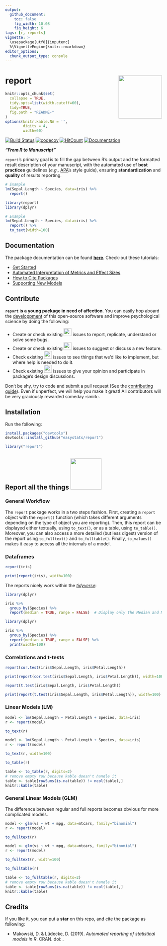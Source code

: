 ```yaml
---
output: 
  github_document:
    toc: false
    fig_width: 10.08
    fig_height: 6
tags: [r, reports]
vignette: >
  \usepackage[utf8]{inputenc}
  %\VignetteEngine{knitr::rmarkdown}
editor_options: 
  chunk_output_type: console
---
```


# report <img src='man/figures/logo.png' align="right" height="139" />

```r
knitr::opts_chunk$set(
  collapse = TRUE,
  tidy.opts=list(width.cutoff=60),
  tidy=TRUE,
  fig.path = "README-"
)
options(knitr.kable.NA = '',
        digits = 4,
        width=60)
```


[![Build Status](https://travis-ci.org/easystats/report.svg?branch=master)](https://travis-ci.org/easystats/report)
[![codecov](https://codecov.io/gh/easystats/report/branch/master/graph/badge.svg)](https://codecov.io/gh/easystats/report)
[![HitCount](http://hits.dwyl.io/easystats/report.svg)](http://hits.dwyl.io/easystats/report) [![Documentation](https://img.shields.io/badge/documentation-report-orange.svg?colorB=E91E63)](https://easystats.github.io/report/)








***"From R to Manuscript"***

`report`'s primary goal is to fill the gap between R's output and the formatted result description of your manuscript, with the automated use of **best practices** guidelines (*e.g.,* [APA](https://www.apastyle.org/)'s style guide), ensuring **standardization** and **quality** of results reporting.




```r
# Example
lm(Sepal.Length ~ Species, data=iris) %>% 
  report()
```
```r
library(report)
library(dplyr)

# Example
lm(Sepal.Length ~ Species, data=iris) %>% 
  report() %>% 
  to_text(width=100)
```


## Documentation

The package documentation can be found [**here**](https://easystats.github.io/report/). Check-out these tutorials:

- [Get Started](https://easystats.github.io/report/articles/report.html)
- [Automated Interpretation of Metrics and Effect Sizes](https://easystats.github.io/report/articles/interpret_metrics.html)
- [How to Cite Packages](https://easystats.github.io/report/articles/cite_packages.html)
- [Supporting New Models](https://easystats.github.io/report/articles/supporting_new_models.html)

## Contribute

**`report` is a young package in need of affection**. You can easily hop aboard the [developpment](.github/CONTRIBUTING.md) of this open-source software and improve psychological science by doing the following:

- Create or check existing <a href=https://github.com/easystats/report/issues><img src="man/figures/issue_bug.png" height="25"></a> issues to report, replicate, understand or solve some bugs.
- Create or check existing <a href=https://github.com/easystats/report/issues><img src="man/figures/issue_featureidea.png" height="25"></a> issues to suggest or discuss a new feature.
- Check existing <a href=https://github.com/easystats/report/issues><img src="man/figures/issue_help.png" height="25"></a> issues to see things that we'd like to implement, but where help is needed to do it.
- Check existing <a href=https://github.com/easystats/report/issues><img src="man/figures/issue_opinion.png" height="25"></a> issues to give your opinion and participate in package's design discussions.

Don't be shy, try to code and submit a pull request (See the [contributing guide](.github/CONTRIBUTING.md)). Even if unperfect, we will help you make it great! All contributors will be very graciously rewarded someday :smirk:.



## Installation


Run the following:

```r
install.packages("devtools")
devtools::install_github("easystats/report")
```
```r
library("report")
```





## Report all the things <a href=https://easystats.github.io/Psycho.jl/latest/><img src="https://www.memecreator.org/static/images/templates/2776.jpg" height="100"></a>

### General Workflow

The `report` package works in a two steps fashion. First, creating a `report` object with the `report()` function (which takes different arguments depending on the type of object you are reporting). Then, this report can be displayed either textually, using `to_text()`, or as a table, using `to_table()`. Moreover, you can also access a more detailed (but less digest) version of the report using `to_fulltext()` and `to_fulltable()`. Finally, `to_values()` makes it easy to access all the internals of a model. 


### Dataframes

```r
report(iris)
```
```r
print(report(iris), width=100)
```

The reports nicely work within the [*tidyverse*](https://github.com/tidyverse):

```r
library(dplyr)

iris %>% 
  group_by(Species) %>% 
  report(median = TRUE, range = FALSE)  # Display only the Median and MAD
```
```r
library(dplyr)

iris %>% 
  group_by(Species) %>% 
  report(median = TRUE, range = FALSE) %>% 
  print(width=100)
```

### Correlations and t-tests

```r
report(cor.test(iris$Sepal.Length, iris$Petal.Length))
```
```r
print(report(cor.test(iris$Sepal.Length, iris$Petal.Length)), width=100)
```

```r
report(t.test(iris$Sepal.Length, iris$Petal.Length))
```
```r
print(report(t.test(iris$Sepal.Length, iris$Petal.Length)), width=100)
```
### Linear Models (LM)



```r
model <- lm(Sepal.Length ~ Petal.Length + Species, data=iris)
r <- report(model)

to_text(r)
```
```r
model <- lm(Sepal.Length ~ Petal.Length + Species, data=iris) 
r <- report(model)

to_text(r, width=100)
```

```r
to_table(r)
```
```r
table <- to_table(r, digits=2)
# remove empty row because kable doesn't handle it
table <- table[rowSums(is.na(table)) != ncol(table),]
knitr::kable(table)
```

### General Linear Models (GLM)

The difference between regular and full reports becomes obvious for more complicated models.

```r
model <- glm(vs ~ wt + mpg, data=mtcars, family="binomial")
r <- report(model)

to_fulltext(r)
```
```r
model <- glm(vs ~ wt + mpg, data=mtcars, family="binomial")
r <- report(model)

to_fulltext(r, width=100)
```



```r
to_fulltable(r)
```
```r
table <- to_fulltable(r, digits=2)
# remove empty row because kable doesn't handle it
table <- table[rowSums(is.na(table)) != ncol(table),]
knitr::kable(table)
```


## Credits

If you like it, you can put a **star** on this repo, and cite the package as following:

- Makowski, D. \& Lüdecke, D. (2019). *Automated reporting of statistical models in R*. CRAN. doi: .
